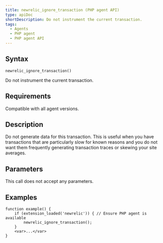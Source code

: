 ```yaml
---
title: newrelic_ignore_transaction (PHP agent API)
type: apiDoc
shortDescription: Do not instrument the current transaction.
tags:
  - Agents
  - PHP agent
  - PHP agent API
---
```


## Syntax

```
newrelic_ignore_transaction()
```

Do not instrument the current transaction.

## Requirements

Compatible with all agent versions.

## Description

Do not generate data for this transaction. This is useful when you have transactions that are particularly slow for known reasons and you do not want them frequently generating transaction traces or skewing your site averages.

## Parameters

This call does not accept any parameters.

## Examples

```
function example() {
    if (extension_loaded('newrelic')) { // Ensure PHP agent is available
        newrelic_ignore_transaction();
    }
    <var>...</var>
}
```
